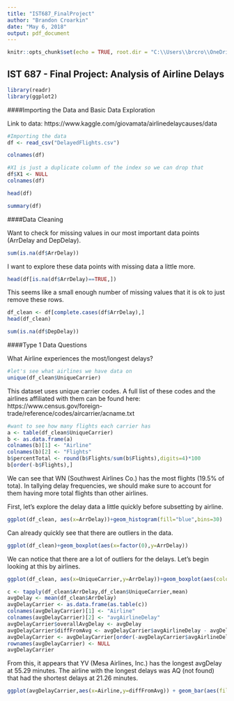 ---
title: "IST687_FinalProject"
author: "Brandon Croarkin"
date: "May 6, 2018"
output: pdf_document
---

```{r setup, include=FALSE}
knitr::opts_chunk$set(echo = TRUE, root.dir = "C:\\Users\\brcro\\OneDrive\\Documents\\Syracuse\\IST 687 - Applied Data Science\\Project\\")
```

## IST 687 - Final Project: Analysis of Airline Delays

```{r}
library(readr)
library(ggplot2)
```

####Importing the Data and Basic Data Exploration

Link to data: https://www.kaggle.com/giovamata/airlinedelaycauses/data

```{r}
#Importing the data
df <- read_csv("DelayedFlights.csv")
```

```{r}
colnames(df)
```

```{r}
#X1 is just a duplicate column of the index so we can drop that
df$X1 <- NULL
colnames(df)
```

```{r}
head(df)
```

```{r}
summary(df)
```

####Data Cleaning

Want to check for missing values in our most important data points (ArrDelay and DepDelay).
```{r}
sum(is.na(df$ArrDelay))
```

I want to explore these data points with missing data a little more. 
```{r}
head(df[is.na(df$ArrDelay)==TRUE,])
```

This seems like a small enough number of missing values that it is ok to just remove these rows. 
```{r}
df_clean <- df[complete.cases(df$ArrDelay),]
head(df_clean)
```

```{r}
sum(is.na(df$DepDelay))
```

####Type 1 Data Questions

What Airline experiences the most/longest delays?

```{r}
#let's see what airlines we have data on
unique(df_clean$UniqueCarrier)
```

This dataset uses unique carrier codes. A full list of these codes and the airlines affiliated with them can be found here: https://www.census.gov/foreign-trade/reference/codes/aircarrier/acname.txt

```{r}
#want to see how many flights each carrier has
a <- table(df_clean$UniqueCarrier)
b <- as.data.frame(a)
colnames(b)[1] <- "Airline"
colnames(b)[2] <- "Flights"
b$percentTotal <- round(b$Flights/sum(b$Flights),digits=4)*100
b[order(-b$Flights),]
```

We can see that WN (Southwest Airlines Co.) has the most flights (19.5% of tota). In tallying delay frequencies, we should make sure to account for them having more total flights than other airlines. 

First, let's explore the delay data a little quickly before subsetting by airline. 

```{r}
ggplot(df_clean, aes(x=ArrDelay))+geom_histogram(fill="blue",bins=30)
```

Can already quickly see that there are outliers in the data. 

```{r}
ggplot(df_clean)+geom_boxplot(aes(x=factor(0),y=ArrDelay))
```

We can notice that there are a lot of outliers for the delays. Let's begin looking at this by airlines. 

```{r}
ggplot(df_clean, aes(x=UniqueCarrier,y=ArrDelay))+geom_boxplot(aes(color=UniqueCarrier),alpha=.5,method="jitter")
```

```{r}
c <- tapply(df_clean$ArrDelay,df_clean$UniqueCarrier,mean)
avgDelay <- mean(df_clean$ArrDelay)
avgDelayCarrier <- as.data.frame(as.table(c))
colnames(avgDelayCarrier)[1] <- "Airline"
colnames(avgDelayCarrier)[2] <- "avgAirlineDelay"
avgDelayCarrier$overallAvgDelay <- avgDelay
avgDelayCarrier$diffFromAvg <- avgDelayCarrier$avgAirlineDelay - avgDelayCarrier$overallAvgDelay
avgDelayCarrier <- avgDelayCarrier[order(-avgDelayCarrier$avgAirlineDelay),]
rownames(avgDelayCarrier) <- NULL
avgDelayCarrier
```

From this, it appears that YV (Mesa Airlines, Inc.) has the longest avgDelay at 55.29 minutes. The airline with the longest delays was AQ (not found) that had the shortest delays at 21.26 minutes. 

```{r}
ggplot(avgDelayCarrier,aes(x=Airline,y=diffFromAvg)) + geom_bar(aes(fill=diffFromAvg),color="black",stat="identity") + scale_fill_gradient2(low = "blue",high="red")
```

```{r}

```

```{r}

```

```{r}

```

```{r}

```

```{r}

```

```{r}

```

























































































